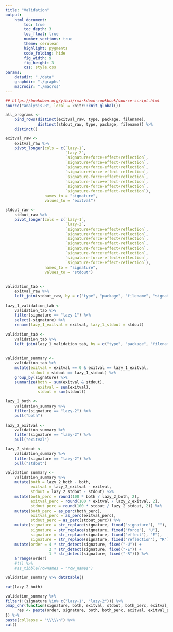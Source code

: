 ```yaml
---
title: "Validation"
output:
    html_document:
        toc: true
        toc_depth: 3
        toc_float: true
        number_sections: true
        theme: cerulean
        highlight: pygments
        code_folding: hide
        fig_width: 9
        fig_height: 3
        css: style.css
params:
    datadir: "./data"
    graphdir: "./graphs"
    macrodir: "./macros"
---
```


```r
## https://bookdown.org/yihui/rmarkdown-cookbook/source-script.html
source("analysis.R", local = knitr::knit_global())
```

```r
all_programs <- 
    bind_rows(distinct(exitval_raw, type, package, filename),
              distinct(stdout_raw, type, package, filename)) %>%
    distinct()

exitval_raw <-
    exitval_raw %>%
    pivot_longer(cols = c(`lazy-1`,
                          `lazy-2`,
                          `signature+force+effect+reflection`,
                          `signature+force+effect-reflection`,
                          `signature+force-effect+reflection`,
                          `signature+force-effect-reflection`,
                          `signature-force+effect+reflection`,
                          `signature-force+effect-reflection`,
                          `signature-force-effect+reflection`,
                          `signature-force-effect-reflection`),
                 names_to = "signature",
                 values_to = "exitval")

stdout_raw <-
    stdout_raw %>%
    pivot_longer(cols = c(`lazy-1`,
                          `lazy-2`,
                          `signature+force+effect+reflection`,
                          `signature+force+effect-reflection`,
                          `signature+force-effect+reflection`,
                          `signature+force-effect-reflection`,
                          `signature-force+effect+reflection`,
                          `signature-force+effect-reflection`,
                          `signature-force-effect+reflection`,
                          `signature-force-effect-reflection`),
                 names_to = "signature",
                 values_to = "stdout")
                 
                 
validation_tab <-
    exitval_raw %>%
    left_join(stdout_raw, by = c("type", "package", "filename", "signature"))
    
lazy_1_validation_tab <-
    validation_tab %>%
    filter(signature == "lazy-1") %>%
    select(-signature) %>%
    rename(lazy_1_exitval = exitval, lazy_1_stdout = stdout)
    
validation_tab <-
    validation_tab %>%
    left_join(lazy_1_validation_tab, by = c("type", "package", "filename"))
    
    
validation_summary <-
    validation_tab %>%
    mutate(exitval = exitval == 0 & exitval == lazy_1_exitval,
           stdout = stdout == lazy_1_stdout) %>%
    group_by(signature) %>%
    summarize(both = sum(exitval & stdout),
              exitval = sum(exitval),
              stdout = sum(stdout))
    
lazy_2_both <-
    validation_summary %>%
    filter(signature == "lazy-2") %>%
    pull("both")
    
lazy_2_exitval <-
    validation_summary %>%
    filter(signature == "lazy-2") %>%
    pull("exitval")

lazy_2_stdout <-
    validation_summary %>%
    filter(signature == "lazy-2") %>%
    pull("stdout")

validation_summary <-
    validation_summary %>%
    mutate(both = lazy_2_both - both,
           exitval = lazy_2_exitval - exitval,
           stdout = lazy_2_stdout - stdout) %>%
    mutate(both_perc = round(100 * both / lazy_2_both, 2),
           exitval_perc = round(100 * exitval / lazy_2_exitval, 2),
           stdout_perc = round(100 * stdout / lazy_2_stdout, 2)) %>%
    mutate(both_perc = as_perc(both_perc),
           exitval_perc = as_perc(exitval_perc),
           stdout_perc = as_perc(stdout_perc)) %>%
    mutate(signature = str_replace(signature, fixed("signature"), ""),
           signature = str_replace(signature, fixed("force"), "U"),
           signature = str_replace(signature, fixed("effect"), "E"),
           signature = str_replace(signature, fixed("reflection"), "R")) %>%
    mutate(order = 4 * str_detect(signature, fixed("-U")) +
                   2 * str_detect(signature, fixed("-E")) +
                   1 * str_detect(signature, fixed("-R"))) %>%
    arrange(order)
    #t() %>%
    #as_tibble(rownames = "row_names")

validation_summary %>% datatable()

cat(lazy_2_both)

validation_summary %>%
filter(!(signature %in% c("lazy-1", "lazy-2"))) %>%
pmap_chr(function(signature, both, exitval, stdout, both_perc, exitval_perc, stdout_perc, order) {
     res <- paste(order, signature, both, both_perc, exitval, exitval_perc, stdout, stdout_perc, sep = "&")
}) %>%
paste(collapse = "\\\\\n") %>%
cat()
```
